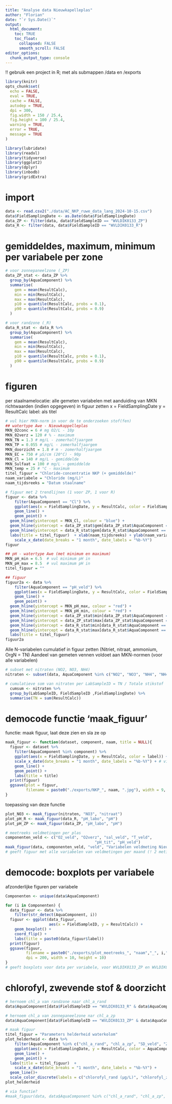 ```yaml
---
title: "Analyse data Nieuwkapelleplas"
author: "Florian"
date: "`r Sys.Date()`"
output: 
  html_document:
    toc: TRUE
    toc_float:
      collapsed: FALSE
      smooth_scroll: FALSE
editor_options: 
  chunk_output_type: console
---
```

!! gebruik een project in R; met als submappen /data en /exports

```r
library(knitr)
opts_chunk$set(
  echo = FALSE, 
  eval = TRUE,  
  cache = FALSE, 
  autodep = TRUE,
  dpi = 300,
  fig.width = 150 / 25.4,
  fig.height = 100 / 25.4,
  warning = TRUE,
  error = TRUE,
  message = TRUE
)

library(lubridate)
library(readxl) 
library(tidyverse)
library(ggplot2)
library(dplyr)
library(inbodb)
library(gridExtra)
```

# import
```r
data <- read.csv2("./data/AC_NKP_ruwe_data_lang_2024-10-15.csv")
data$FieldSamplingDate <- as.Date(data$FieldSamplingDate)
data_ZP <- filter(data, data$FieldSampleID == "WVLDIK0133_ZP")
data_R <- filter(data, data$FieldSampleID == "WVLDIK0133_R")
```

# gemiddeldes, maximum, minimum per variabele per zone
```r
# voor zonnepaneelzone (_ZP)
data_ZP_stat <- data_ZP %>%
  group_by(AquaComponent) %>%
  summarise(
    gem = mean(ResultCalc),
    min = min(ResultCalc),
    max = max(ResultCalc),
    p10 = quantile(ResultCalc, probs = 0.1),
    p90 = quantile(ResultCalc, probs = 0.9)
  )

# voor randzone (_R)
data_R_stat <- data_R %>%
  group_by(AquaComponent) %>%
  summarise(
    gem = mean(ResultCalc),
    min = min(ResultCalc),
    max = max(ResultCalc),
    p10 = quantile(ResultCalc, probs = 0.1),
    p90 = quantile(ResultCalc, probs = 0.9)
  )
```

# figuren

per staalnamelocatie: alle gemeten variabelen met aanduiding van MKN richtwaarden (indien opgegeven) in figuur zetten
x = FieldSamplingDate
y = ResultCalc
label: als titel

```r
# vul hier MKN-norm in voor de te onderzoeken stof(fen)
## watertype Awe - Nieuwkappelleplas
MKN_O2conc = 6 # mg O2/L - 10p
MKN_02verz = 120 # % - maximum
MKN_TN = 1.3 # mg/L - zomerhalfjaargem
MKN_TP = 0.055 # mg/L - zomerhalfjaargem
MKN_doorzicht = 1.8 # m - zomerhalfjaargem
MKN_EC = 750 # µS/cm (20°C) - 90p
MKN_Cl = 140 # mg/L - gemiddelde
MKN_Sulfaat = 100 # mg/L - gemiddelde
MKN_temp = 25 # °C - maximum
titel_figuur = "Chloride-concentratie NKP (+ gemiddelde)"
naam_variabele = "Chloride (mg/L)"
naam_tijdsreeks = "Datum staalname"

# figuur met 2 trendlijnen (1 voor ZP, 1 voor R)
figuur <- data %>% 
    filter(AquaComponent == "Cl") %>% 
    ggplot(aes(x = FieldSamplingDate, y = ResultCalc, color = FieldSampleID)) + 
    geom_line() +
    geom_point() +
  geom_hline(yintercept = MKN_Cl, colour = "blue") +
  geom_hline(yintercept = data_ZP_stat$gem[data_ZP_stat$AquaComponent == "Cl"], color = "lightblue") +
  geom_hline(yintercept = data_R_stat$gem[data_R_stat$AquaComponent == "Cl"], color = "tomato2") +
  labs(title = titel_figuur)  + xlab(naam_tijdsreeks) + ylab(naam_variabele) +
    scale_x_date(date_breaks = "1 month", date_labels = "%b-%Y")
figuur

## pH - watertype Awe (met minimum en maximum)
MKN_pH_min = 6.5  # vul minimum pH in
MKN_pH_max = 8.5  # vul maximum pH in
titel_figuur = ""

## figuur 
figuur2a <- data %>% 
    filter(AquaComponent == "pH_veld") %>% 
    ggplot(aes(x = FieldSamplingDate, y = ResultCalc, color = FieldSampleID)) + 
    geom_line() +
    geom_point() +
  geom_hline(yintercept = MKN_pH_max, colour = "red") +
  geom_hline(yintercept = MKN_pH_min, colour = "red") +
  geom_hline(yintercept = data_ZP_stat$min[data_ZP_stat$AquaComponent == "pH_veld"], color = "lightblue") +
  geom_hline(yintercept = data_ZP_stat$max[data_ZP_stat$AquaComponent == "pH_veld"], color = "lightblue") +
  geom_hline(yintercept = data_R_stat$min[data_R_stat$AquaComponent == "pH_veld"], color = "tomato2") +
  geom_hline(yintercept = data_R_stat$max[data_R_stat$AquaComponent == "pH_veld"], color = "tomato2") +
  labs(title = titel_figuur)
figuur2a


```

Alle N-variabelen cumulatief in figuur zetten (Nitriet, nitraat, ammonium, OrgN = TN)
Aandeel van gemeten vennen voldoet aan MKN-normen (voor alle variabelen)

```r
# subset met nitraten (NO2, NO3, NH4)
nitraten <- subset(data, AquaComponent %in% c("NO2", "NO3", "NH4", "NH4_N", "NO2_N", "NO3_N"))

# cumulatieve som van nitraten per LabSampleID = TN / Totale stikstof
  cumsum <- nitraten %>%
  group_by(LabSampleID, FieldSampleID ,FieldSamplingDate) %>%
  summarise(TN = sum(ResultCalc))
```



# democode functie 'maak_figuur' 
functie: maak figuur, laat deze zien en sla ze op
```r
maak_figuur <- function(dataset, component, naam, title = NULL){
  figuur <- dataset %>%
    filter(AquaComponent %in% component) %>%  
    ggplot(aes(x = FieldSamplingDate, y = ResultCalc, color = label)) +
    scale_x_date(date_breaks = "1 month", date_labels = "%b-%Y") + # visualiseert data per maand in format maand-jaar
    geom_line() +
    geom_point() +
    labs(title = title)
  print(figuur)
  ggsave(plot = figuur,
         filename = paste0("./exports/NKP_", naam, ".jpg"), width = 9, height = 6)
}
```

toepassing van deze functie
```r
plot_NO3 <- maak_figuur(nitraten, "NO3", "nitraat")
plot_pH_R <- maak_figuur(data_R, "pH_labo", "pH")
plot_pH_ZP <- maak_figuur(data_ZP, "pH_labo", "pH")

# meetreeks veldmetingen per plas
componenten_veld <- c("O2_veld", "O2verz", "sal_veld", "T_veld",
                                       "pH_tit", "pH_veld")
maak_figuur(data, componenten_veld, "veld", "Variabelen veldmeting Nieuwkappelleplas")
# geeft figuur met alle variabelen van veldmetingen per maand (! 2 metingen per maand voor O2verz !)
```


# democode: boxplots per variabele
afzonderlijke figuren per variabele
```r
Componenten <- unique(data$AquaComponent) 

for (i in Componenten) { 
  data_figuur <- data %>% 
    filter(str_detect(AquaComponent, i)) 
  figuur <- ggplot(data_figuur, 
                   aes(x = FieldSampleID, y = ResultCalc)) + 
    geom_boxplot() +
    coord_flip() +
    labs(title = paste0(data_figuur$label))
  print(figuur)
  ggsave(figuur, 
         filename = paste0("./exports/plot_meetreeks_", "naam","_", i,".jpg"), 
         dpi = 200, width = 10, height = 10)
}
# geeft boxplots voor data per variabele, voor WVLDIK0133_ZP en WVLDIK0133_R
```

# chlorofyl, zwevende stof & doorzicht
```r
# hernoem chl_a van randzone naar chl_a_rand
data$AquaComponent[data$FieldSampleID == "WVLDIK0133_R" & data$AquaComponent == "chl_a"] <- "chl_a_rand"

# hernoem chl_a van zonnepaneelzone nar chl_a_zp
data$AquaComponent[data$FieldSampleID == "WVLDIK0133_ZP" & data$AquaComponent == "chl_a"] <- "chl_a_zp"

```

```r
# maak figuur
titel_figuur = "Parameters helderheid waterkolom"
plot_helderheid <- data %>% 
    filter(AquaComponent %in% c("chl_a_rand", "chl_a_zp", "SD_veld", "ZS_105")) %>% group_by(AquaComponent) %>%
    ggplot(aes(x = FieldSamplingDate, y = ResultCalc, color = AquaComponent)) + 
    geom_line() +
    geom_point() +
  labs(title = titel_figuur)  +
    scale_x_date(date_breaks = "1 month", date_labels = "%b-%Y") +
  geom_line()+
  scale_color_discrete(labels = c("chlorofyl_rand (µg/L)", "chlorofyl_zonnepaneel (µg/L)", "Secchi-diepte (m)", "zwevende stof (mg/L)")) + labs(color = "Variabele", x = "Datum", y = "Meetwaarde")  + theme(legend.position = c(0.15,0.7), legend.key.size = unit(2, "cm"))
plot_helderheid

# via functie?
#maak_figuur(data, data$AquaComponent %in% c("chl_a_rand", "chl_a_zp", #"SD_veld", "ZS_105"), "helderheid", "Helderheid waterkolom")
```

